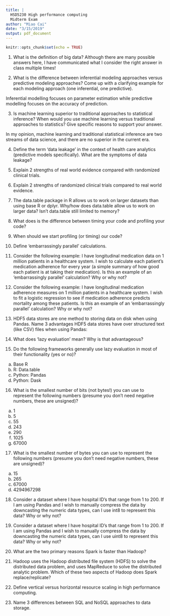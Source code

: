 ```yaml
---
title: |
  HSD5230 High performance computing
  Midterm Exam
author: "Miao Cai"
date: "3/15/2019"
output: pdf_document
---
```


```r
knitr::opts_chunk$set(echo = TRUE)
```

1)	What is the definition of big data? Although there are many possible answers here, I have communicated what I consider the right answer in class multiple times!

2)	What is the difference between inferential modeling approaches versus predictive modeling approaches? Come up with a clarifying example for each modeling approach (one inferential, one predictive).

Inferential modelling focuses on parameter estimation while predictive modelling focuses on the accuracy of prediction.

3)	Is machine learning superior to traditional approaches to statistical inference? When would you use machine learning versus traditional approaches to statistics? Give specific reasons to support your answer.

In my opinion, machine learning and traditional statistical inference are two streams of data science, and there are no superior in the current era.


4)	Define the term ‘data leakage’ in the context of health care analytics (predictive models specifically). What are the symptoms of data leakage?

5)	Explain 2 strengths of real world evidence compared with randomized clinical trials. 

6)	Explain 2 strengths of randomized clinical trials compared to real world evidence.

7)	The data.table package in R allows us to work on larger datasets than using base R or dplyr. Why/how does data.table allow us to work on larger data? Isn’t data.table still limited to memory? 

8)	What does is the difference between timing your code and profiling your code? 

9)	When should we start profiling (or timing) our code? 

10)	Define ‘embarrassingly parallel’ calculations.

11)	Consider the following example: I have longitudinal medication data on 1 million patients in a healthcare system. I wish to calculate each patient’s medication adherence for every year (a simple summary of how good each patient is at taking their medication). Is this an example of an ‘embarrassingly parallel’ calculation? Why or why not?

12)	Consider the following example: I have longitudinal medication adherence measures on 1 million patients in a healthcare system. I wish to fit a logistic regression to see if medication adherence predicts mortality among these patients. Is this an example of an ‘embarrassingly parallel’ calculation? Why or why not? 


13)	HDF5 data stores are one method to storing data on disk when using Pandas. Name 3 advantages HDF5 data stores have over structured text (like CSV) files when using Pandas:


14)	What does ‘lazy evaluation’ mean? Why is that advantageous? 


15)	Do the following frameworks generally use lazy evaluation in most of their functionality (yes or no)?
a.	Base R
b.	R: Data.table
c.	Python: Pandas
d.	Python: Dask


16)	What is the smallest number of bits (not bytes!) you can use to represent the following numbers (presume you don’t need negative numbers, these are unsigned)?
a.	1
b.	5
c.	55
d.	243
e.	290
f.	1025
g.	67000


17)	What is the smallest number of bytes you can use to represent the following numbers (presume you don’t need negative numbers, these are unsigned)?
a.	15
b.	265
c.	67000
d.	4294967298


18)	Consider a dataset where I have hospital ID’s that range from 1 to 200. If I am using Pandas and I wish to manually compress the data by downcasting the numeric data types, can I use int8 to represent this data? Why or why not? 


19)	Consider a dataset where I have hospital ID’s that range from 1 to 200. If I am using Pandas and I wish to manually compress the data by downcasting the numeric data types, can I use uint8 to represent this data? Why or why not? 



20)	What are the two primary reasons Spark is faster than Hadoop? 


21)	Hadoop uses the Hadoop distributed file system (HDFS) to solve the distributed data problem, and uses MapReduce to solve the distributed analytic problem. Which of these two aspects of Hadoop does Spark replace/replicate? 


22)	Define vertical versus horizontal resource scaling in high performance computing. 



23)	Name 3 differences between SQL and NoSQL approaches to data storage. 
